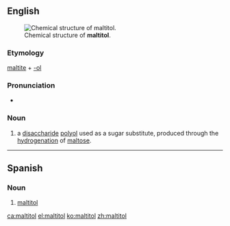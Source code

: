 ==English==
[[Image:Maltitol.svg|thumb|Chemical structure of '''maltitol'''.]]

===Etymology===
[[maltite]] + [[-ol]]

===Pronunciation===
* {{IPA|ˌmɔːltətɔl|lang=en}}

===Noun===
{{en-noun|-}}
{{wikipedia}}
# {{lb|en|organic chemistry}} a [[disaccharide]] [[polyol]] used as a sugar substitute, produced through the [[hydrogenation]] of [[maltose]].

----

==Spanish==
{{wikipedia|lang=es}}

===Noun===
{{es-noun|m|malitoles}}

# {{lb|es|organic compound}} [[#English|maltitol]]

[[ca:maltitol]]
[[el:maltitol]]
[[ko:maltitol]]
[[zh:maltitol]]